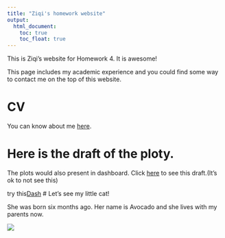 ```yaml
---
title: "Ziqi's homework website"
output: 
  html_document:
    toc: true
    toc_float: true
---
```

This is Ziqi's website for Homework 4.
It is awesome!


This page includes my academic experience and you could find some way to contact me on the top of this website.


# CV

You can know about me [here](CV.html).


# Here is the draft of the ploty.

The plots would also present in dashboard. Click [here](plot_for_hw4.html) to see this draft.(It's ok to not see this)

try this[Dash](Dashboard.html)
# Let's see my little cat! 

She was born six months ago. Her name is Avocado and she lives with my parents now.

![](Avocado2.jpg)




